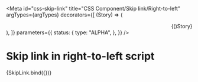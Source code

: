 <!-- @license CC0-1.0 -->


<Meta
  id="css-skip-link"
  title="CSS Component/Skip link/Right-to-left"
  argTypes={argTypes}
  decorators={[
    (Story) => (
      <div dir="rtl" lang="ar">
        {Story()}
      </div>
    ),
  ]}
  parameters={{
    status: {
      type: "ALPHA",
    },
  }}
/>

# Skip link in right-to-left script

<Canvas>
  <Story
    name="Right-to-left"
    args={{
      ...exampleArgs,
      focus: true,
      textContent: "تخطي إلى المحتوى الرئيسي",
    }}
  >
    {SkipLink.bind({})}
  </Story>
</Canvas>

<ArgsTable story="Right-to-left" />
